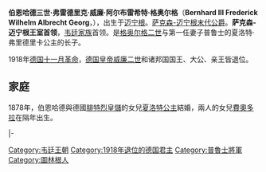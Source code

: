 {{expand|time=2015-01-06T15:08:52+00:00}}
{{unreferenced|time=2015-01-06T15:08:52+00:00}}
{{Infobox royalty
| name            =伯恩哈德三世
| title           =''HRH'' 萨克森-迈宁根公爵<br/> ''HH'' 萨克森-迈宁根王储, 萨克森公爵
| image           =Bernhard III (Saxe-Meiningen).jpg
| caption         =
| succession      =[[萨克森-迈宁根|萨克森-迈宁根]]公爵
| reign           =1914年6月25日－1918年11月10日
| full name       =伯恩哈德三世·弗雷德里克·威廉·阿尔布雷希特·格奥尔格
| predecessor     =[[格奥尔格二世_(萨克森-迈宁根)|格奥尔格二世]]
| successor       =頭銜廢止
| succession1     =[[萨克森-迈宁根|萨克森-迈宁根王室首領]]
| reign1          =1918年－1928年
| predecessor1    =[[格奥尔格二世_(萨克森-迈宁根)|格奥尔格二世]]
| successor1      =[[恩斯特_(萨克森-迈宁根)|恩斯特]]
| spouse          =[[夏洛特公主_(普魯士)|夏洛特公主]]
| issue           =[[薩克森-邁寧根的費奧多拉_(1879-1945)|费奥多拉公主]]
| house           =[[韋廷王朝|韋廷王朝]]恩斯特系
| father          =[[格奧爾格二世_(薩克森-邁寧根)|格奧爾格二世]]
| mother          =普鲁士的夏洛特·弗里德里卡公主
| birth_date      ={{birth date|1851|4|1|df=y}}
| birth_place     =[[迈宁根|迈宁根]]
| death_date      ={{death date and age|1928|1|16|1851|4|1|df=y}}
| death_place     =[[迈宁根|迈宁根]]
| place of burial =
| religion        = [[路德教|路德教]]
|}}

'''伯恩哈德三世·弗雷德里克·威廉·阿尔布雷希特·格奥尔格'''（'''Bernhard III Frederick Wilhelm Albrecht Georg'''，{{bd|1851年|4月1日|1928年|1月16日}}），出生于[[迈宁根|迈宁根]]。[[萨克森-迈宁根|萨克森-迈宁根末代公爵]]。'''萨克森-迈宁根王室首领'''，[[韦廷王朝|韦廷家族]]首领。是[[格奥尔格二世_(萨克森-迈宁根)|格奥尔格二世]]与第一任妻子普鲁士的夏洛特·弗里德里卡公主的长子。

1918年[[德国十一月革命|德国十一月革命]]，[[德意志皇帝|德国皇帝]][[威廉二世_(德国)|威廉二世]]和诸邦国国王、大公、亲王皆退位。

== 家庭 ==
1878年，伯恩哈德與德國[[腓特烈三世_(普鲁士)|腓特烈皇儲]]的女兒[[普魯士的夏洛特_(1860-1919)|夏洛特公主]]結婚，兩人的女兒[[薩克森-邁寧根的費奧多拉_(1879-1945)|費奧多拉]]在隔年出生。

{{s-start}}
{{s-hou|[[薩克森-邁寧根|薩克森-邁寧根]]王朝|1851年|4月1日|1928年|1月16日|[[韋廷王朝|韋廷王朝]]}}
{{s-reg}}
{{s-bef|before=[[博恩哈德二世_(薩克森-邁寧根)|博恩哈德二世]]}}
{{s-ttl|title=[[薩克森統治者列表|薩克森-邁寧根公爵]]|years=1914年6月25日–1918年11月10日}}
{{s-non|reason=失去爵位|reason2=[[德國十一月革命|德國十一月革命]]}}
|-
{{s-pre|}}
{{s-new|失去爵位|reason=[[圖林根|宣佈成立共和國]]}}
{{s-tul|title=[[薩克森統治者列表|薩克森-邁寧根公爵]]|years=1918年11月10日－1928年1月16日}}
{{s-aft|after=[[恩斯特_(薩克森-邁寧根)|恩斯特]]}}
{{s-end}}

{{德意志帝國大將}}
{{Authority control}}
{{DEFAULTSORT: Bernhard 03}}
[[Category:韦廷王朝|Category:韦廷王朝]]
[[Category:1918年退位的德国君主|Category:1918年退位的德国君主]]
[[Category:普魯士將軍|Category:普魯士將軍]]
[[Category:圖林根人|Category:圖林根人]]